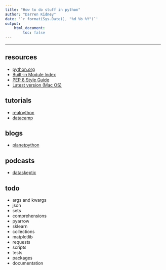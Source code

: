 ```yaml
---
title: "How to do stuff in python"
author: "Darren Kidney"
date: '`r format(Sys.Date(), "%d %b %Y")`'
output:
    html_document:
        toc: false
---
```


*********************************************************************

## resources

* [python.org](https://www.python.org/)  
* [Built-in Module Index](https://docs.python.org/3/py-modindex.html)  
* [PEP 8 Style Guide](https://www.python.org/dev/peps/pep-0008/)  
* [Latest version (Mac OS)](https://www.python.org/downloads/mac-osx/)  

## tutorials

* [realpython](https://realpython.com/)  
* [datacamp](https://www.datacamp.com/community/tutorials?tag=python)  

## blogs

* [planetpython](https://planetpython.org/titles_only.html)  

## podcasts

* [dataskeptic](https://dataskeptic.com/)  

## todo

* args and kwargs
* json
* sets
* comprehensions
* pyarrow
* sklearn
* collections
* matplotlib
* requests
* scripts
* tests
* packages
* documentation
